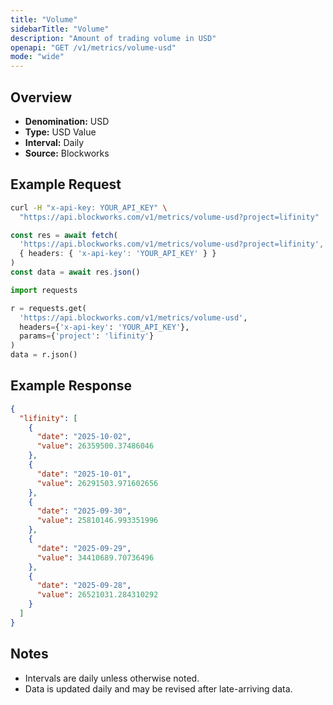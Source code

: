 ```yaml
---
title: "Volume"
sidebarTitle: "Volume"
description: "Amount of trading volume in USD"
openapi: "GET /v1/metrics/volume-usd"
mode: "wide"
---
```


## Overview

- **Denomination:** USD
- **Type:** USD Value
- **Interval:** Daily
- **Source:** Blockworks

## Example Request

<CodeGroup>

```bash cURL
curl -H "x-api-key: YOUR_API_KEY" \
  "https://api.blockworks.com/v1/metrics/volume-usd?project=lifinity"
```

```typescript TypeScript
const res = await fetch(
  'https://api.blockworks.com/v1/metrics/volume-usd?project=lifinity',
  { headers: { 'x-api-key': 'YOUR_API_KEY' } }
)
const data = await res.json()
```

```python Python
import requests

r = requests.get(
  'https://api.blockworks.com/v1/metrics/volume-usd',
  headers={'x-api-key': 'YOUR_API_KEY'},
  params={'project': 'lifinity'}
)
data = r.json()
```

</CodeGroup>

## Example Response

```json
{
  "lifinity": [
    {
      "date": "2025-10-02",
      "value": 26359500.37486046
    },
    {
      "date": "2025-10-01",
      "value": 26291503.971602656
    },
    {
      "date": "2025-09-30",
      "value": 25810146.993351996
    },
    {
      "date": "2025-09-29",
      "value": 34410689.70736496
    },
    {
      "date": "2025-09-28",
      "value": 26521031.284310292
    }
  ]
}
```

## Notes
- Intervals are daily unless otherwise noted.
- Data is updated daily and may be revised after late-arriving data.